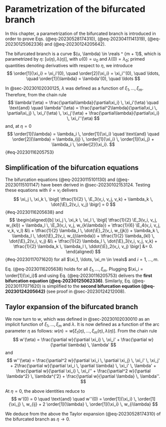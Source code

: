 # Parametrization of the bifurcated branch {#sec-20230102030224}

$$
\newcommand{\E}{\mathcal{E}}
\newcommand{\order}[2][1]{#2^{(#1)}}
\newcommand{\reals}{\mathbb{R}}
$$

In this chapter, a parametrization of the bifurcated branch is introduced in order to prove Eqs. (@eq-20230528174310),
(@eq-20230411141319), (@eq-20230125062336) and (@eq-20230124205642).

The bifurcated branch is a curve $(u, \lambda) \in \reals ^ {m + 1}$, which is parametrized by $\eta$: $[u(\eta),
\lambda(\eta)]$, with $u(0) = u_0$ and $\lambda(0) = \lambda_0$; primed quantities denoting derivatives with respect to
$\eta$, we introduce
$$
\order[1]{\xi_i} = \xi_i'(0), \quad \order[2]{\xi_i} = \xi_i''(0), \quad \ldots, \quad \order[1]{\lambda} = \lambda'(0), \quad \ldots
$$

In @sec-20230102030125, $\lambda$ was defined as a function of $\xi_1, \ldots, \xi_m$. Therefore, from the chain rule $$
\lambda'(\eta) = \frac{\partial\lambda}{\partial\xi_i} \, \xi_i'(\eta) \quad \text{and} \quad \lambda''(\eta)  = \frac{\partial^2\lambda}{\partial\xi_i \, \partial\xi_j} \, \xi_i'(\eta) \, \xi_j'(\eta) + \frac{\partial\lambda}{\partial\xi_i} \, \xi_i''(\eta)
$$ and, at $\eta = 0$
$$
\order[1]{\lambda} = \lambda_i \, \order[1]{\xi_i} \quad \text{and} \quad \order[2]{\lambda} = \lambda_{ij} \, \order[1]{\xi_i} \, \order[1]{\xi_j} + \lambda_i \, \order[2]{\xi_i}.
$$ {#eq-20230116205753}

## Simplification of the bifurcation equations

The bifurcation equations (@eq-20230115101130) and (@eq-20230115101147) have been derived in @sec-20230102153124.
Testing these equations with $\hat{v} = v_i$ delivers
$$
\xi_j \, \xi_k \, \bigl[ \tfrac{1}{2} \, \E_3(v_i, v_j, v_k) + \lambda_k \, \dot{\E}_2(v_i, v_j) \bigr] = 0
$$ {#eq-20230116205638}
and
$$
\begin{aligned}[b]
\xi_j \, \xi_k \, \xi_l \, \bigl[
\tfrac{1}{2} \E_3(v_i, v_j, w_{kl})
+ \lambda_l \, \E_3(v_i, v_j, w_{k\lambda})
+ \tfrac{1}{6} \E_4(v_i, v_j, v_k, v_l) &\\
+ \tfrac{1}{2} \lambda_l \, \dot{\E}_2(v_i, w_{jk})
+ \lambda_k \, \lambda_l \, \dot{\E}_2(v_i, w_{j\lambda})
+ \tfrac{1}{2} \lambda_{kl} \, \dot{\E}_2(v_i, v_j) &\\
+ \tfrac{1}{2} \lambda_l \, \dot{\E}_3(v_i, v_j, v_k)
+ \tfrac{1}{2} \lambda_k \, \lambda_l \, \ddot{\E}_2(v_i, v_j) \bigr] &= 0.
\end{aligned}
$$ {#eq-20230117071620}
for all $\xi_1, \ldots, \xi_m \in \reals$ and $i = 1, \ldots, m$.

Eq. (@eq-20230116205638) holds for all $\xi_1, \ldots, \xi_m$. Plugging $\xi_i = \order[1]{\xi_i}$ and using
Eq. (@eq-20230116205753) delivers the **first bifurcation equation (@eq-20230125062336)**. Similarly,
Eq. (@eq-20230117071620) is simplified to the **second bifurcation equation (@eq-20230124205642)** (see proof in
@sec-20230124212008).

## Taylor expansion of the bifurcated branch

We now turn to $w$, which was defined in @sec-20230102030010 as an implicit function of $\xi_1, \ldots, \xi_m$ and
$\lambda$. It is now defined as a function of the arc parameter $\eta$ as follows: $w(n) = w[\xi_1(\eta), \ldots, \xi_m(\eta), \lambda(\eta)]$.
From the chain rule
$$
w'(\eta) = \frac{\partial w}{\partial \xi_i} \, \xi_i' + \frac{\partial w}{\partial \lambda} \, \lambda'
$$
and
$$
w''(\eta) = \frac{\partial^2 w}{\partial \xi_i \, \partial \xi_j} \, \xi_i' \, \xi_j'
+ 2\frac{\partial w}{\partial \xi_i \, \partial \lambda} \, \xi_i' \, \lambda'
+ \frac{\partial w}{\partial \xi_i} \, \xi_i''
+ \frac{\partial^2 w}{\partial \lambda^2} \, \lambda^{'2}
+ \frac{\partial w}{\partial \lambda} \, \lambda''.
$$

At $\eta = 0$, the above identities reduce to
$$
w'(0) = 0
\quad \text{and} \quad
w''(0) = \order[1]{\xi_i} \, \order[1]{\xi_j} \, w_{ij}  + 2 \order[1]{\lambda} \, \order[1]{\xi_i} \, w_{i\lambda}
$$

We deduce from the above the Taylor expansion (@eq-20230528174310) of the bifurcated branch as $\eta \to 0$.
